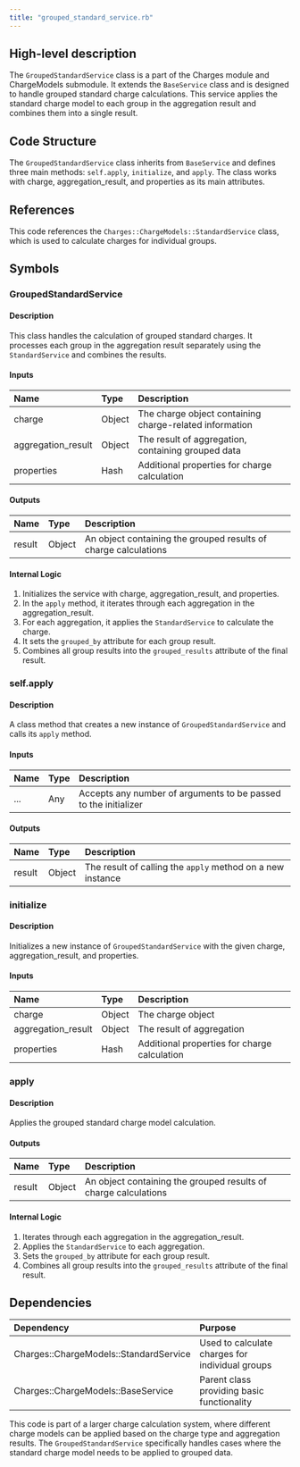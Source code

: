 ```yaml
---
title: "grouped_standard_service.rb"
---
```


## High-level description
The `GroupedStandardService` class is a part of the Charges module and ChargeModels submodule. It extends the `BaseService` class and is designed to handle grouped standard charge calculations. This service applies the standard charge model to each group in the aggregation result and combines them into a single result.

## Code Structure
The `GroupedStandardService` class inherits from `BaseService` and defines three main methods: `self.apply`, `initialize`, and `apply`. The class works with charge, aggregation_result, and properties as its main attributes.

## References
This code references the `Charges::ChargeModels::StandardService` class, which is used to calculate charges for individual groups.

## Symbols

### GroupedStandardService
#### Description
This class handles the calculation of grouped standard charges. It processes each group in the aggregation result separately using the `StandardService` and combines the results.

#### Inputs
| Name | Type | Description |
|:-----|:-----|:------------|
| charge | Object | The charge object containing charge-related information |
| aggregation_result | Object | The result of aggregation, containing grouped data |
| properties | Hash | Additional properties for charge calculation |

#### Outputs
| Name | Type | Description |
|:-----|:-----|:------------|
| result | Object | An object containing the grouped results of charge calculations |

#### Internal Logic
1. Initializes the service with charge, aggregation_result, and properties.
2. In the `apply` method, it iterates through each aggregation in the aggregation_result.
3. For each aggregation, it applies the `StandardService` to calculate the charge.
4. It sets the `grouped_by` attribute for each group result.
5. Combines all group results into the `grouped_results` attribute of the final result.

### self.apply
#### Description
A class method that creates a new instance of `GroupedStandardService` and calls its `apply` method.

#### Inputs
| Name | Type | Description |
|:-----|:-----|:------------|
| ... | Any | Accepts any number of arguments to be passed to the initializer |

#### Outputs
| Name | Type | Description |
|:-----|:-----|:------------|
| result | Object | The result of calling the `apply` method on a new instance |

### initialize
#### Description
Initializes a new instance of `GroupedStandardService` with the given charge, aggregation_result, and properties.

#### Inputs
| Name | Type | Description |
|:-----|:-----|:------------|
| charge | Object | The charge object |
| aggregation_result | Object | The result of aggregation |
| properties | Hash | Additional properties for charge calculation |

### apply
#### Description
Applies the grouped standard charge model calculation.

#### Outputs
| Name | Type | Description |
|:-----|:-----|:------------|
| result | Object | An object containing the grouped results of charge calculations |

#### Internal Logic
1. Iterates through each aggregation in the aggregation_result.
2. Applies the `StandardService` to each aggregation.
3. Sets the `grouped_by` attribute for each group result.
4. Combines all group results into the `grouped_results` attribute of the final result.

## Dependencies
| Dependency | Purpose |
|:-----------|:--------|
| Charges::ChargeModels::StandardService | Used to calculate charges for individual groups |
| Charges::ChargeModels::BaseService | Parent class providing basic functionality |

This code is part of a larger charge calculation system, where different charge models can be applied based on the charge type and aggregation results. The `GroupedStandardService` specifically handles cases where the standard charge model needs to be applied to grouped data.